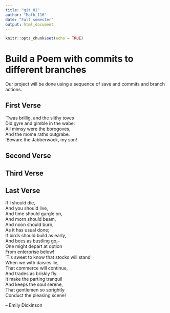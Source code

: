 ---
title: "git_01"
author: "Math_116"
date: "Fall semester"
output: html_document
---

```{r setup, include=FALSE}
knitr::opts_chunk$set(echo = TRUE)
```
# Build a Poem with commits to different branches
Our project will be done using a sequence of save and commits and branch actions.
<!-- Do not modify or change any text in "!--" bracketed areas such as this --- these are instructions to
you, if you change any of this the git program will notice it and compromise your git merging strategy !-->

## First Verse 
<!--Put the first five lines of a poem by Lewis Carrol in this section!-->

'Twas brillig, and the slithy toves   
Did gyre and gimble in the wabe:   
All mimsy were the borogoves,   
And the mome raths outgrabe.   
'Beware the Jabberwock, my son!   

## Second Verse
<!--Put the first five lines of a poem by Robert Frost here!-->

## Third Verse
<!--Put the first two verses of The Walrus and the Carpenter here!-->

## Last Verse
<!--Put a short poem of your choice 8-20 lines,here!-->
If I should die,   
And you should live,    
And time should gurgle on,    
And morn should beam,    
And noon should burn,   
As it has usual done;   
If birds should build as early,   
And bees as bustling go,–    
One might depart at option    
From enterprise below!    
‘Tis sweet to know that stocks will stand    
When we with daisies lie,    
That commerce will continue,    
And trades as briskly fly.   
It make the parting tranquil   
And keeps the soul serene,   
That gentlemen so sprightly   
Conduct the pleasing scene!   

– Emily Dickinson
